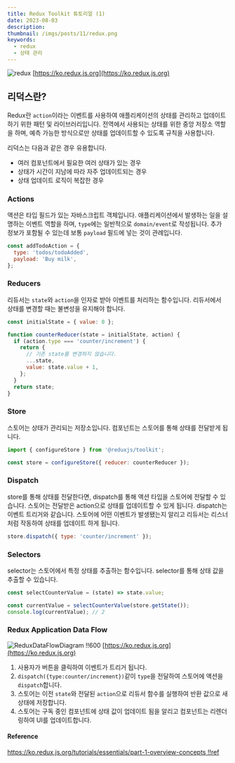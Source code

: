 ```yaml
---
title: Redux Toolkit 튜토리얼 (1)
date: 2023-08-03
description:
thumbnail: /imgs/posts/11/redux.png
keywords:
  - redux
  - 상태 관리
---
```


![redux](/imgs/posts/11/redux.png)
[https://ko.redux.js.org](https://ko.redux.js.org)

## 리덕스란?

Redux란 `action`이라는 이벤트를 사용하여 애플리케이션의 상태를 관리하고
업데이트하기 위한 패턴 및 라이브러리입니다. 전역에서 사용되는 상태를 위한 중앙 저장소 역할을 하며, 예측 가능한 방식으로만 상태를 업데이트할 수 있도록 규칙을 사용합니다.

리덕스는 다음과 같은 경우 유용합니다.

- 여러 컴포넌트에서 필요한 여러 상태가 있는 경우
- 상태가 시간이 지남에 따라 자주 업데이트되는 경우
- 상태 업데이트 로직이 복잡한 경우

### Actions

액션은 타입 필드가 있는 자바스크립트 객체입니다. 애플리케이션에서 발생하는 일을 설명하는 이벤트 역할을 하며,
`type`에는 일반적으로 `domain/event`로 작성됩니다.
추가 정보가 포함될 수 있는데 보통 `payload` 필드에 넣는 것이 관례입니다.

```js
const addTodoAction = {
  type: 'todos/todoAdded',
  payload: 'Buy milk',
};
```

### Reducers

리듀서는 `state`와 `action`을 인자로 받아 이벤트를 처리하는 함수입니다. 리듀서에서 상태를 변경할 때는 불변성을 유지해야 합니다.

```js {7}
const initialState = { value: 0 };

function counterReducer(state = initialState, action) {
  if (action.type === 'counter/increment') {
    return {
      // 기존 state를 변경하지 않습니다.
      ...state,
      value: state.value + 1,
    };
  }
  return state;
}
```

### Store

스토어는 상태가 관리되는 저장소입니다. 컴포넌트는 스토어를 통해 상태를 전달받게 됩니다.

```js
import { configureStore } from '@reduxjs/toolkit';

const store = configureStore({ reducer: counterReducer });
```

### Dispatch

store를 통해 상태를 전달한다면, dispatch를 통해 액션 타입을 스토어에 전달할 수 있습니다. 스토어는 전달받은 action으로 상태를 업데이트할 수 있게 됩니다. dispatch는 이벤트 트리거와 같습니다. 스토어에 어떤 이벤트가 발생됐는지 알리고 리듀서는 리스너처럼 작동하여 상태를 업데이트 하게 됩니다.

```js
store.dispatch({ type: 'counter/increment' });
```

### Selectors

selector는 스토어에서 특정 상태를 추출하는 함수입니다. selector를 통해 상태 값을 추출할 수 있습니다.

```js
const selectCounterValue = (state) => state.value;

const currentValue = selectCounterValue(store.getState());
console.log(currentValue); // 2
```

### Redux Application Data Flow

![ReduxDataFlowDiagram !!600](/imgs/posts/08/ReduxDataFlowDiagram.gif)
[https://ko.redux.js.org](https://ko.redux.js.org)

1. 사용자가 버튼을 클릭하여 이벤트가 트리거 됩니다.
2. `dispatch({type:counter/increment})`같이 `type`을 전달하여 스토어에 액션을 `dispatch`합니다.
3. 스토어는 이전 `state`와 전달된 `action`으로 리듀서 함수를 실행하여 반환 값으로 새 상태에 저장합니다.
4. 스토어는 구독 중인 컴포넌트에 상태 값이 업데이트 됨을 알리고 컴포넌트는 리렌더링하여 UI를 업데이트합니다.

#### Reference

[https://ko.redux.js.org/tutorials/essentials/part-1-overview-concepts !!ref](https://ko.redux.js.org/tutorials/essentials/part-1-overview-concepts)
